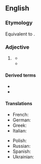 ==English==

===Etymology===
Equivalent to {{suffix|en|noumenon|alt1=noumen(on)|al}}. {{etystub|lang=en}}

===Adjective===
{{en-adj|-}}

# {{lb|en|philosophy|especially {{w|Immanuel Kant|Kantianism}}}} {{def|Of or pertaining to the [[noumenon]] or the realm of things as they are in themselves.}}
#* {{quote-journal
|year=1878
|author=James Sully
|title=The Question of Visual Perception in Germany
|work=Mind
|volume=3
|issue=10
|page=193
|passage=We may here distinguish between two kinds of reality, phenomenal or relative, and '''noumenal''' or absolute.}}
#* {{quote-journal
|year=2003
|author=Jay Garfield
|author2=Graham Priest
|title=Nāgārjuna and the Limits of Thought
|work=Philosophy East and West
|volume=53
|issue=1
|page=3
|passage=When Kant says that it is impossible to know anything about, or apply any categories to, the '''noumenal''' realm, he would seem to be doing just what cannot be done.}}
#: {{ant|en|phenomenal}}

====Derived terms====
* {{l|en|noumenality}}
* {{l|en|noumenally}}

====Translations====
{{trans-top|of or pertaining to the noumenon}}
* French: {{t+|fr|nouménal}}
* German: {{t|de|noumenisch}}
* Greek: {{t-needed|el}}
* Italian: {{t|it|noumenico}}
{{trans-mid}}
* Polish: {{t|pl|noumenalny}}
* Russian: {{t+|ru|ноумена́льный}}
* Spanish: {{t|es|nouménico}}
* Ukrainian: {{t|uk|ноумена́льний}}
{{trans-bottom}}